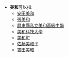 *'''美和'''可以指:
**[[安田美和|安田美和]]
**[[張美和|張美和]]
**[[屏東縣私立美和高級中學|屏東縣私立美和高級中學]]
**[[美和科技大學|美和科技大學]]
**[[美和町|美和町]]
**[[佐藤美和子|佐藤美和子]]
**[[吉田美和|吉田美和]]

{{disambig|Cat=二字亞洲相關消歧義}}